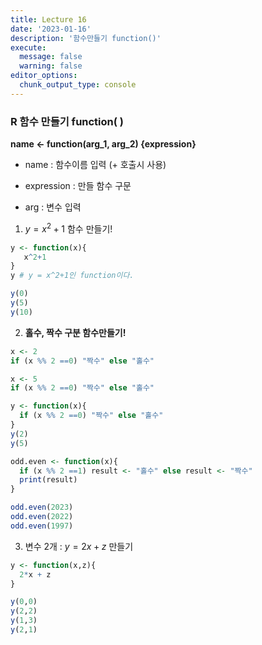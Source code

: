 ```yaml
---
title: Lecture 16
date: '2023-01-16'
description: '함수만들기 function()'
execute: 
  message: false
  warning: false
editor_options: 
  chunk_output_type: console
---
```


### R 함수 만들기 function( )

**name \<- function(arg_1, arg_2) {expression}**

-   name : 함수이름 입력 (+ 호출시 사용)

-   expression : 만들 함수 구문

-   arg : 변수 입력

1.  $y = x^2+1$ 함수 만들기!

```r
y <- function(x){
   x^2+1
}
y # y = x^2+1인 function이다. 

y(0)
y(5)
y(10)
```

2.  **홀수, 짝수 구분 함수만들기!**

```r
x <- 2
if (x %% 2 ==0) "짝수" else "홀수"

x <- 5
if (x %% 2 ==0) "짝수" else "홀수"
```

```r
y <- function(x){
  if (x %% 2 ==0) "짝수" else "홀수"
}
y(2)
y(5)
```

```r
odd.even <- function(x){
  if (x %% 2 ==1) result <- "홀수" else result <- "짝수"
  print(result)
}

odd.even(2023)
odd.even(2022)
odd.even(1997)
```

3.  변수 2개 : $y = 2x + z$ 만들기

```r
y <- function(x,z){
  2*x + z
}

y(0,0)
y(2,2)
y(1,3)
y(2,1)
```
